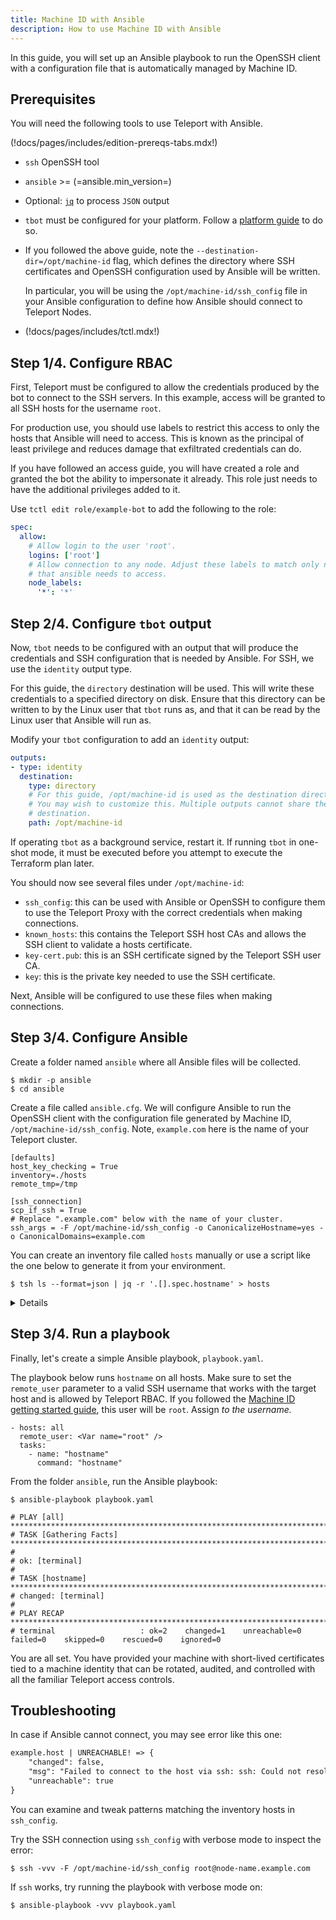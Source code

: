 ```yaml
---
title: Machine ID with Ansible
description: How to use Machine ID with Ansible
---
```


In this guide, you will set up an Ansible playbook to run the OpenSSH client
with a configuration file that is automatically managed by Machine ID.

## Prerequisites

You will need the following tools to use Teleport with Ansible.

(!docs/pages/includes/edition-prereqs-tabs.mdx!)

- `ssh` OpenSSH tool

- `ansible` >= (=ansible.min_version=)

- Optional: [`jq`](https://stedolan.github.io/jq/) to process `JSON` output

- `tbot` must be configured for your platform. Follow a
  [platform guide](../platform-guides.mdx) to do so.

- If you followed the above guide, note the `--destination-dir=/opt/machine-id`
  flag, which defines the directory where SSH certificates and OpenSSH configuration
  used by Ansible will be written.

  In particular, you will be using the `/opt/machine-id/ssh_config` file in your
  Ansible configuration to define how Ansible should connect to Teleport Nodes.

- (!docs/pages/includes/tctl.mdx!)

## Step 1/4. Configure RBAC

First, Teleport must be configured to allow the credentials produced by the bot
to connect to the SSH servers. In this example, access will be granted to all
SSH hosts for the username `root`.

For production use, you should use labels to restrict this access to only the
hosts that Ansible will need to access. This is known as the principal of
least privilege and reduces damage that exfiltrated credentials can do.

If you have followed an access guide, you will have created a role and granted
the bot the ability to impersonate it already. This role just needs to have the
additional privileges added to it.

Use `tctl edit role/example-bot` to add the following to the role:

```yaml
spec:
  allow:
    # Allow login to the user 'root'.
    logins: ['root']
    # Allow connection to any node. Adjust these labels to match only nodes
    # that ansible needs to access.
    node_labels:
      '*': '*'
```

## Step 2/4. Configure `tbot` output

Now, `tbot` needs to be configured with an output that will produce the
credentials and SSH configuration that is needed by Ansible. For SSH,
we use the `identity` output type.

For this guide, the `directory` destination will be used. This will write these
credentials to a specified directory on disk. Ensure that this directory can
be written to by the Linux user that `tbot` runs as, and that it can be read by
the Linux user that Ansible will run as.

Modify your `tbot` configuration to add an `identity` output:

```yaml
outputs:
- type: identity
  destination:
    type: directory
    # For this guide, /opt/machine-id is used as the destination directory.
    # You may wish to customize this. Multiple outputs cannot share the same
    # destination.
    path: /opt/machine-id
```

If operating `tbot` as a background service, restart it. If running `tbot` in
one-shot mode, it must be executed before you attempt to execute the Terraform
plan later.

You should now see several files under `/opt/machine-id`:

- `ssh_config`: this can be used with Ansible or OpenSSH to configure them to
use the Teleport Proxy with the correct credentials when making connections.
- `known_hosts`: this contains the Teleport SSH host CAs and allows the SSH
client to validate a hosts certificate.
- `key-cert.pub`: this is an SSH certificate signed by the Teleport SSH user
CA.
- `key`: this is the private key needed to use the SSH certificate.

Next, Ansible will be configured to use these files when making connections.

## Step 3/4. Configure Ansible

Create a folder named `ansible` where all Ansible files will be collected.

```code
$ mkdir -p ansible
$ cd ansible
```

Create a file called `ansible.cfg`. We will configure Ansible
to run the OpenSSH client with the configuration file generated
by Machine ID, `/opt/machine-id/ssh_config`. Note, `example.com` here is the
name of your Teleport cluster.

```code
[defaults]
host_key_checking = True
inventory=./hosts
remote_tmp=/tmp

[ssh_connection]
scp_if_ssh = True
# Replace ".example.com" below with the name of your cluster.
ssh_args = -F /opt/machine-id/ssh_config -o CanonicalizeHostname=yes -o CanonicalDomains=example.com
```

You can create an inventory file called `hosts` manually or use a script like the one
below to generate it from your environment.

```code
$ tsh ls --format=json | jq -r '.[].spec.hostname' > hosts
```

<Details title="Not seeing Nodes?">

(!docs/pages/includes/node-logins.mdx!)

</Details>

## Step 3/4. Run a playbook

Finally, let's create a simple Ansible playbook, `playbook.yaml`.

The playbook below runs `hostname` on all hosts. Make sure to set the
`remote_user` parameter to a valid SSH username that works with the target host
and is allowed by Teleport RBAC. If you followed the [Machine ID getting started
guide](../getting-started.mdx), this user will be `root`. Assign <Var
name="root" /> to the username.

```var
- hosts: all
  remote_user: <Var name="root" />
  tasks:
    - name: "hostname"
      command: "hostname"
```

From the folder `ansible`, run the Ansible playbook:

```code
$ ansible-playbook playbook.yaml

# PLAY [all] *****************************************************************************************************************************************
# TASK [Gathering Facts] *****************************************************************************************************************************
#
# ok: [terminal]
#
# TASK [hostname] ************************************************************************************************************************************
# changed: [terminal]
#
# PLAY RECAP *****************************************************************************************************************************************
# terminal                   : ok=2    changed=1    unreachable=0    failed=0    skipped=0    rescued=0    ignored=0
```

You are all set. You have provided your machine with short-lived certificates
tied to a machine identity that can be rotated, audited, and controlled with
all the familiar Teleport access controls.

## Troubleshooting

In case if Ansible cannot connect, you may see error like this one:

```txt
example.host | UNREACHABLE! => {
    "changed": false,
    "msg": "Failed to connect to the host via ssh: ssh: Could not resolve hostname node-name: Name or service not known",
    "unreachable": true
}
```

You can examine and tweak patterns matching the inventory hosts in `ssh_config`.

Try the SSH connection using `ssh_config` with verbose mode to inspect the error:

```code
$ ssh -vvv -F /opt/machine-id/ssh_config root@node-name.example.com
```

If `ssh` works, try running the playbook with verbose mode on:

```code
$ ansible-playbook -vvv playbook.yaml
```
